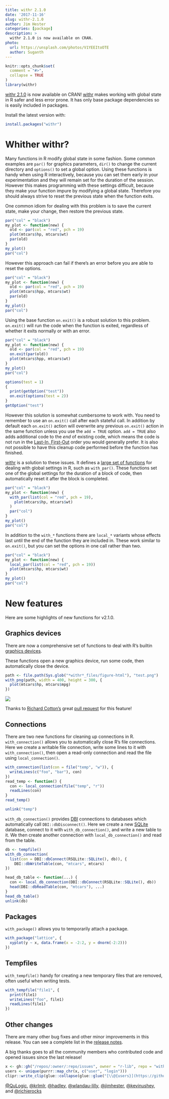 ```yaml
---
title: withr 2.1.0
date: '2017-11-16'
slug: withr-2.1.0
author: Jim Hester
categories: [package]
description: >
  withr 2.1.0 is now available on CRAN.
photo:
  url: https://unsplash.com/photos/V1YEEItoOTE
  author: Suganth
---
```


```r
knitr::opts_chunk$set(
  comment = "#>",
  collapse = TRUE
)
library(withr)
```

[withr 2.1.0](http://withr.r-lib.org/news/index.html) is now available on CRAN!
[withr](http://withr.r-lib.org) makes working with global state in R safer and
less error prone. It has only base package dependencies so is easily included
in packages.

Install the latest version with:
```r
install.packages("withr")
```

# Whither withr?

Many functions in R modify global state in some fashion. Some common examples
are `par()` for graphics parameters, `dir()` to change the current directory
and `options()` to set a global option. Using these functions is handy
when using R interactively, because you can set them early in your
experimentation and they will remain set for the duration of the session.
However this makes programming with these settings difficult, because they make
your function impure by modifying a global state. Therefore you should always
strive to reset the previous state when the function exits.

One common idiom for dealing with this problem is to save the current state,
make your change, then restore the previous state.

```r
par("col" = "black")
my_plot <- function(new) {
  old <- par(col = "red", pch = 19)
  plot(mtcars$hp, mtcars$wt)
  par(old)
}
my_plot()
par("col")
```

However this approach can fail if there's an error before you are able to reset
the options.

```r
par("col" = "black")
my_plot <- function(new) {
  old <- par(col = "red", pch = 19)
  plot(mtcars$hpp, mtcars$wt)
  par(old)
}
my_plot()
par("col")
```

Using the base function `on.exit()` is a robust solution to this problem.
`on.exit()` will run the code when the function is exited, regardless
of whether it exits normally or with an error.

```r
par("col" = "black")
my_plot <- function(new) {
  old <- par(col = "red", pch = 19)
  on.exit(par(old))
  plot(mtcars$hpp, mtcars$wt)
}
my_plot()
par("col")

options(test = 1)
{
  print(getOption("test"))
  on.exit(options(test = 2))
}
getOption("test")
```

However this solution is somewhat cumbersome to work with. You
need to remember to use an `on.exit()` call after each stateful call. In
addition by default each `on.exit()` action will overwrite any previous
`on.exit()` action in the same function unless you use the `add = TRUE` option.
`add = TRUE` also adds additional code to the _end_ of existing code, which
means the code is not run in the [Last-In,
First-Out](https://en.wikipedia.org/wiki/FIFO_and_LIFO_accounting) order you
would generally prefer. It is also not possible to have this cleanup code
performed before the function has finished.

[withr](http://withr.r-lib.org) is a solution to these issues. It defines a
[large set of
functions](http://withr.r-lib.org/#withr---run-code-with-modified-state) for
dealing with global settings in R, such as `with_par()`. These functions set one of
the global settings for the duration of a block of code, then automatically
reset it after the block is completed.

```r
par("col" = "black")
my_plot <- function(new) {
  with_par(list(col = "red", pch = 19),
    plot(mtcars$hp, mtcars$wt)
  )
  par("col")
}
my_plot()
par("col")
```

In addition to the `with_*` functions there are `local_*` variants whose effects
last until the end of the function they are included in. These work similar to
`on.exit()`, but you can set the options in one call rather than two.

```r
par("col" = "black")
my_plot <- function(new) {
  local_par(list(col = "red", pch = 19))
  plot(mtcars$hp, mtcars$wt)
}
my_plot()
par("col")
```

# New features

Here are some highlights of new functions for v2.1.0.

## Graphics devices

There are now a comprehensive set of functions to deal with R's builtin
[graphics devices](http://withr.r-lib.org/reference/devices.html).

These functions open a new graphics device, run some code, then automatically
close the device.

```r
path <- file.path(Sys.glob("*withr*_files/figure-html"), "test.png")
with_png(path, width = 400, height = 300, {
  plot(mtcars$hp, mtcars$mpg)
})
```

![](`r path`)

Thanks to [Richard Cotton's](https://github.com/richierocks) great [pull
request](https://github.com/r-lib/withr/pull/37) for this feature!

## Connections

There are two new functions for cleaning up connections in R.
`with_connection()` allows you to automatically close R's file connections.
Here we create a writable file connection, write some lines to it with
`with_connection()`, then open a read-only connection and read the file using
`local_connection()`.

```r
with_connection(list(con = file("temp", "w")), {
  writeLines(c("foo", "bar"), con)
})
read_temp <- function() {
  con <- local_connection(file("temp", "r"))
  readLines(con)
}
read_temp()
```
```r
unlink("temp")
```

`with_db_connection()` provides [DBI](http://rstats-db.github.io/DBI)
connections to databases which automatically call
`DBI::dbDisconnect()`. Here we create a new [SQLite](https://www.sqlite.org/)
database, connect to it with `with_db_connection()`, and write a new table to
it. We then create another connection with `local_db_connection()` and read
from the table.

```r
db <- tempfile()
with_db_connection(
  list(con = DBI::dbConnect(RSQLite::SQLite(), db)), {
    DBI::dbWriteTable(con, "mtcars", mtcars)
})

head_db_table <- function(...) {
  con <- local_db_connection(DBI::dbConnect(RSQLite::SQLite(), db))
  head(DBI::dbReadTable(con, "mtcars"), ...)
}
head_db_table()
unlink(db)
```

## Packages

`with_package()` allows you to temporarily attach a package.

```r
with_package("lattice", {
  xyplot(y ~ x, data.frame(x = -2:2, y = dnorm(-2:2)))
})
```

## Tempfiles

`with_tempfile()` handy for creating a new temporary files that are removed,
often useful when writing tests.

```r
with_tempfile("file1", {
  print(file1)
  writeLines("foo", file1)
  readLines(file1)
})
```

## Other changes

There are many other bug fixes and other minor improvements in this release.
You can see a complete list in the [release
notes](https://github.com/r-lib/withr/releases/tag/v2.1.0).

A big thanks goes to all the community members who contributed code and opened
issues since the last release!

```r
x <- gh::gh("/repos/:owner/:repo/issues", owner = "r-lib", repo = "withr", since = "2017-06-16", state = "all")
users <- unique(purrr::map_chr(x, c("user", "login")))
clipr::write_clip(glue::collapse(glue::glue("[\\@{users}](https://github.com/{users})"), ", ", last = ", and "))
```

[\@QuLogic](https://github.com/QuLogic),
[\@krlmlr](https://github.com/krlmlr),
[\@hadley](https://github.com/hadley),
[\@wlandau-lilly](https://github.com/wlandau-lilly),
[\@jimhester](https://github.com/jimhester),
[\@kevinushey](https://github.com/kevinushey),
and [\@richierocks](https://github.com/richierocks)
